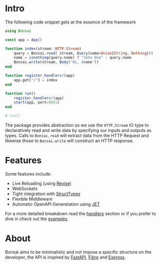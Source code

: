 # Intro

The following code snippet gets at the essence of the framework

```julia
using Bonsai

const app = App()

function index(stream::HTTP.Stream)
    query = Bonsai.read( stream, Query(name=Union{String, Nothing}))
    name = isnothing(query.name) ? "John Doe" : query.name  
    Bonsai.write(stream, Body("Hi, $name"))
end

function register_handlers!(app)
    app.get["/"] = index
end

function run()
    register_handlers!(app)
    start(app, port=9091)
end

# run()
```

The package provides abstraction so we use the `HTTP.Stream` IO type to declaratively read and write data by specifying our inputs and outputs as types. Calls to `Bonsai.read` will extract data from the HTTP Request and likewise those to `Bonsai.write` will construct an HTTP response. 

# Features

Some features include:

* Live Reloading (using [Revise](https://timholy.github.io/Revise.jl/stable/))
* WebSockets
* Tight integration with [StructTypes](https://github.com/JuliaData/StructTypes.jl)
* Flexible Middleware
* Automatic OpenAPI Generetation using [JET](https://github.com/aviatesk/JET.jl)

For a more detailed breakdown read the [handlers](handlers.qmd) section or if you prefer to dive in check out the [examples](examples.qmd).

# About

Bonsai aims to be minimalistic and not impose a specific structure on the developer, the API is inspired by [FastAPI](https://fastapi.tiangolo.com/), [Fibre](https://github.com/gofiber/fiber) and [Express](https://expressjs.com/). 
